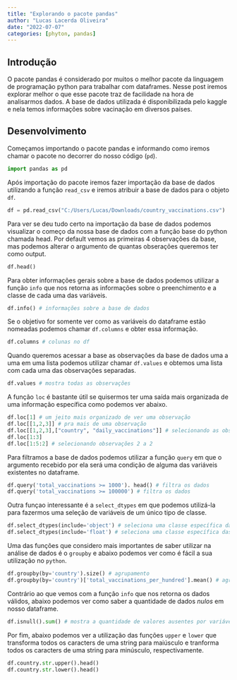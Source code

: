 ```yaml
---
title: "Explorando o pacote pandas"
author: "Lucas Lacerda Oliveira"
date: "2022-07-07"
categories: [phyton, pandas] 
---
```


## Introdução

O pacote pandas é considerado por muitos o melhor pacote da linguagem de programação python para trabalhar com dataframes. Nesse post iremos explorar melhor o que esse pacote traz de facilidade na hora de analisarmos dados. A base de dados utilizada é disponibilizada pelo kaggle e nela temos informações sobre vacinação em diversos países.

## Desenvolvimento

Começamos importando o pacote pandas e informando como iremos chamar o pacote no decorrer do nosso código (`pd`).

```python
import pandas as pd
```

Após importação do pacote iremos fazer importação da base de dados utilizando a função `read_csv` e iremos atribuir a base de dados para o objeto `df`.

```python
df = pd.read_csv("C:/Users/Lucas/Downloads/country_vaccinations.csv")
```

Para ver se deu tudo certo na importação da base de dados podemos visualizar o começo da nossa base de dados com a função base do python chamada head. Por default vemos as primeiras 4 observações da base, mas podemos alterar o argumento de quantas obserações queremos ter como output.

```python
df.head()
```

Para obter informações gerais sobre a base de dados podemos utilizar a função `info` que nos retorna as informações sobre o preenchimento e a classe de cada uma das variáveis.

```python
df.info() # informações sobre a base de dados
```

Se o objetivo for somente ver como as variáveis do dataframe estão nomeadas podemos chamar `df.columns` e obter essa informação.

```python
df.columns # colunas no df 
```

Quando queremos acessar a base as observações da base de dados uma a uma em uma lista podemos utilizar chamar `df.values` e obtemos uma lista com cada uma das observações separadas.

```python
df.values # mostra todas as observações 
```

A função `loc` é bastante útil se quisermos ter uma saída mais organizada de uma informação específica como podemos ver abaixo.

```python
df.loc[1] # um jeito mais organizado de ver uma observação 
df.loc[[1,2,3]] # pra mais de uma observação 
df.loc[[1,2,3],["country", "daily_vaccinations"]] # selecionando as observações e também as variáveis 
df.loc[1:3]
df.loc[1:5:2] # selecionando observações 2 a 2 
```

Para filtramos a base de dados podemos utilizar a função `query` em que o argumento recebido por ela será uma condição de alguma das variáveis existentes no dataframe.

```python
df.query('total_vaccinations >= 1000'). head() # filtra os dados 
df.query('total_vaccinations >= 100000') # filtra os dados 
```

Outra funçao interessante é a `select_dtypes` em que podemos utilizá-la para fazermos uma seleção de variáveis de um único tipo de classe.

```python
df.select_dtypes(include='object') # seleciona uma classe específica das variáveis do df 
df.select_dtypes(include='float') # seleciona uma classe específica das variáveis do df 
```

Uma das funções que considero mais importantes de saber utilizar na análise de dados é o `groupby` e abaixo podemos ver como é fácil a sua utilização no `python`.

```python
df.groupby(by='country').size() # agrupamento 
df.groupby(by='country')['total_vaccinations_per_hundred'].mean() # agrupamento com seleção de "coluna resposta"
```

Contrário ao que vemos com a função `info` que nos retorna os dados válidos, abaixo podemos ver como saber a quantidade de dados *nulos* em nosso dataframe.

```python
df.isnull().sum() # mostra a quantidade de valores ausentes por variável 
```

Por fim, abaixo podemos ver a utilização das funções `upper` e `lower` que transforma todos os caracters de uma string para maiúsculo e tranforma todos os caracters de uma string para minúsculo, respectivamente.

```python
df.country.str.upper().head()
df.country.str.lower().head()
```
